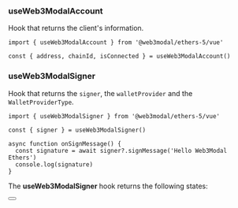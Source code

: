 
### useWeb3ModalAccount

Hook that returns the client's information.

```tsx
import { useWeb3ModalAccount } from '@web3modal/ethers-5/vue'

const { address, chainId, isConnected } = useWeb3ModalAccount()
```

### useWeb3ModalSigner

Hook that returns the `signer`, the `walletProvider` and the `WalletProviderType`.

```tsx
import { useWeb3ModalSigner } from '@web3modal/ethers-5/vue'

const { signer } = useWeb3ModalSigner()

async function onSignMessage() {
  const signature = await signer?.signMessage('Hello Web3Modal Ethers')
  console.log(signature)
}
```

The **useWeb3ModalSigner** hook returns the following states:

<Table
  headers={['State', 'Description', 'Type']}
  data={[
    {
      variable: { code: 'signer' },
      description: 'The Signer object of the connected wallet.',
      type: { code: 'ethers.providers.JsonRpcSigner' }
    },
    {
      variable: { code: 'walletProvider' },
      description: 'A wallet provider instance, created with the ethers Web3Provider class.',
      type: { code: 'ethers.providers.Web3Provider' }
    },
    {
      variable: { code: 'WalletProviderType' },
      description: 'The wallet or protocol which the walletProvider was obtained from.',
      type: { code: "'walletConnect' | 'injected' | 'coinbaseWallet' | 'eip6963'" }
    }
  ]}
/>

<Button name="Learn More About Ethers" url="https://docs.ethers.org/v5/getting-started/#getting-started--contracts" />